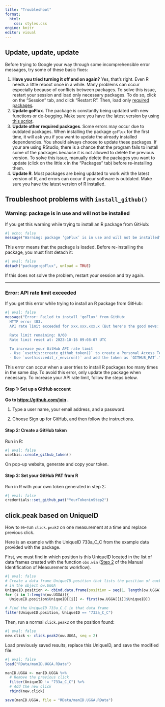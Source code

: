 ```yaml
---
title: "Troubleshoot"
format: 
  html: 
    css: styles.css
engine: knitr
editor: visual
---
```


## Update, update, update

Before trying to Google your way through some incomprehensible error messages, try some of these basic fixes:

1.  **Have you tried turning it off and on again?** Yes, that's right. Even R needs a little reboot once in a while. Many problems can occur especially because of conflicts between packages. To solve this issue, restart your session and load only necessary packages. To do so, click on the "Session" tab, and click "Restart R". Then, load only [required packages](install.qmd#sec-packages).
2.  **Update goFlux**. The package is constantly being updated with new functions or de-bugging. Make sure you have the latest version by using [this script](install.qmd#sec-installgoflux).
3.  **Update other required packages**. Some errors may occur due to outdated packages. When installing the package `goFlux` for the first time, it will ask you if you want to update the already installed dependencies. You should always choose to update these packages. If your are using RStudio, there is a chance that the program fails to install some of the packages because it is not allowed to delete the previous version. To solve this issue, manually delete the packages you want to update (click on the little x in the "Packages" tab) before re-installing them.
4.  **Update R**. Most packages are being updated to work with the latest version of R, and errors can occur if your software is outdated. Make sure you have the latest version of R installed.

## Troubleshoot problems with `install_github()`

### Warning: package is in use and will not be installed {data-link="Warning: package is in use and will not be installed"}

If you get this warning while trying to install an R package from GitHub:

```r
#| echo: false
message("Warning: package ‘goFlux’ is in use and will not be installed")
```

This error means that the package is loaded. Before re-installing the package, you must first detach it:

```r
#| eval: false
detach("package:goFlux", unload = TRUE)
```

If this does not solve the problem, restart your session and try again.

------------------------------------------------------------------------

### Error: API rate limit exceeded {data-link="Error: API rate limit exceeded"}

If you get this error while trying to install an R package from GitHub:

```r
#| eval: false
message("Error: Failed to install 'goFlux' from GitHub:
  HTTP error 403.
  API rate limit exceeded for xxx.xxx.xxx.x (But here's the good news: Authenticated requests get a higher rate limit. Check out the documentation for more details.)

  Rate limit remaining: 0/60
  Rate limit reset at: 2023-10-16 09:08:07 UTC

  To increase your GitHub API rate limit
  - Use `usethis::create_github_token()` to create a Personal Access Token.
  - Use `usethis::edit_r_environ()` and add the token as `GITHUB_PAT`.")
```

This error can occur when a user tries to install R packages too many times in the same day. To avoid this error, only update the package when necessary. To increase your API rate limit, follow the steps below.

#### Step 1: Set up a GitHub account

**Go to <https://github.com/join> .**

1.  Type a user name, your email address, and a password.

2.  Choose Sign up for GitHub, and then follow the instructions.

#### Step 2: Create a GitHub token

Run in R:

```r
#| eval: false
usethis::create_github_token()
```

On pop-up website, generate and copy your token.

#### Step 3: Set your GitHub PAT from R

Run in R with your own token generated in step 2:

```r
#| eval: false
credentials::set_github_pat("YourTokeninStep2")
```

## click.peak based on UniqueID {#sec-click.peak}

How to re-run `click.peak2` on one measurement at a time and replace previous click.

Here is an example with the UniqueID 733a_C_C from the example data provided with the package.

First, we must find in which position is this UniqueID located in the list of data frames created with the function `obs.win` ([Step 2](manualID.qmd#sec-step2) of the Manual Identification of Measurements workflow).

```r
#| eval: false
# Create a data frame UniqueID.position that lists the position of each UniqueID
# in the object ow.UGGA
UniqueID.position <- cbind.data.frame(position = seq(1, length(ow.UGGA))) 
for (i in 1:length(ow.UGGA)){
  UniqueID.position$UniqueID[[i]] <- first(ow.UGGA[[i]]$UniqueID)}

# Find the UniqueID 733a_C_C in that data frame
filter(UniqueID.position, UniqueID == "733a_C_C")
```

Then, run a normal `click.peak2` on the position found:

```r
#| eval: false
new.click <- click.peak2(ow.UGGA, seq = 2)
```

Load previously saved results, replace this UniqueID, and save the modified file.

```r
#| eval: false
load("RData/manID.UGGA.RData")

manID.UGGA <- manID.UGGA %>% 
  # Remove the previous click
  filter(UniqueID != "733a_C_C") %>% 
  # Add the new click
  rbind(new.click)

save(manID.UGGA, file = "RData/manID.UGGA.RData")
```
